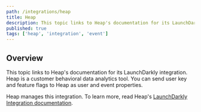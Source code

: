 ```yaml
---
path: /integrations/heap
title: Heap
description: This topic links to Heap's documentation for its LaunchDarkly integration. Heap is a customer behavioral data analytics tool.
published: true
tags: ['heap', 'integration', 'event']
---
```



## Overview

This topic links to Heap's documentation for its LaunchDarkly integration. Heap is a customer behavioral data analytics tool. You can send user key and feature flags to Heap as user and event properties.

Heap manages this integration. To learn more, read Heap's [LaunchDarkly Integration documentation](https://help.heap.io/integrations/testing-and-personalization/launchdarkly/).
